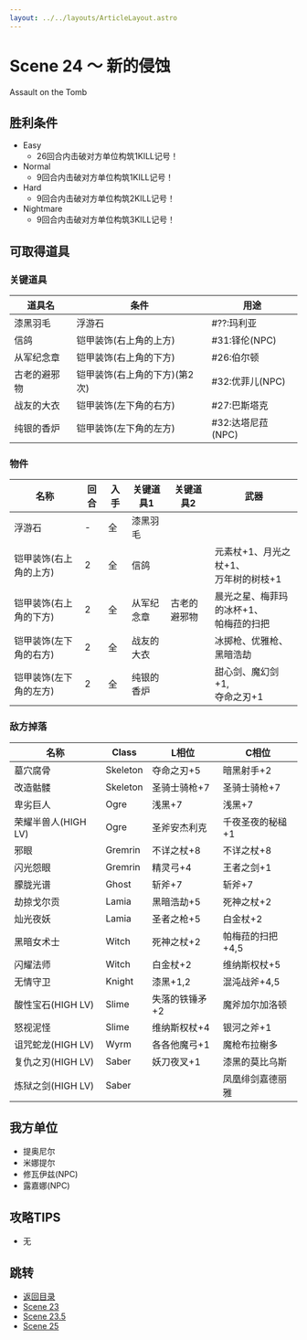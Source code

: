 ```yaml
---
layout: ../../layouts/ArticleLayout.astro
---
```

# Scene 24 ～ 新的侵蚀  

Assault on the Tomb

## 胜利条件 

- Easy
  - 26回合内击破对方单位构筑1KILL记号！
- Normal
  - 9回合内击破对方单位构筑1KILL记号！
- Hard
  - 9回合内击破对方单位构筑2KILL记号！
- Nightmare
  - 9回合内击破对方单位构筑3KILL记号！

## 可取得道具 

### 关键道具

|道具名|条件|用途|
|---|---|---|
|漆黑羽毛|浮游石|#??:玛利亚|
|信鸽|铠甲装饰(右上角的上方)|#31:铎伦(NPC)|
|从军纪念章|铠甲装饰(右上角的下方)|#26:伯尔顿|
|古老的避邪物|铠甲装饰(右上角的下方)(第2次)|#32:优菲儿(NPC)|
|战友的大衣|铠甲装饰(左下角的右方)|#27:巴斯塔克|
|纯银的香炉|铠甲装饰(左下角的左方)|#32:达塔尼菈(NPC)|

### 物件

|名称|回合|入手|关键道具1|关键道具2|武器|
|---|---|---|---|---|---|
|浮游石|-|全|漆黑羽毛|||
|铠甲装饰(右上角的上方)|2|全|信鸽||元素杖+1、月光之杖+1、<br />万年树的树枝+1|
|铠甲装饰(右上角的下方)|2|全|从军纪念章|古老的避邪物|晨光之星、梅菲玛的冰杯+1、<br />帕梅菈的扫把|
|铠甲装饰(左下角的右方)|2|全|战友的大衣||冰掷枪、优雅枪、<br />黑暗浩劫|
|铠甲装饰(左下角的左方)|2|全|纯银的香炉||甜心剑、魔幻剑+1,<br />夺命之刃+1|

### 敌方掉落

|名称|Class|L相位|C相位|
|---|---|---|---|
|墓穴腐骨|Skeleton|夺命之刃+5|暗黑射手+2|
|改造骷髅|Skeleton|圣骑士骑枪+7|圣骑士骑枪+7|
|卑劣巨人|Ogre|浅黑+7|浅黑+7|
|荣耀半兽人(HIGH LV)|Ogre|圣斧安杰利克|千夜圣夜的秘槌+1|
|邪眼|Gremrin|不详之杖+8|不详之杖+8|
|闪光怨眼|Gremrin|精灵弓+4|王者之剑+1|
|朦胧光谱|Ghost|斩斧+7|斩斧+7|
|劫掠戈尔贡|Lamia|黑暗浩劫+5|死神之杖+2|
|灿光夜妖|Lamia|圣者之枪+5|白金杖+2|
|黑暗女术士|Witch|死神之杖+2|帕梅菈的扫把+4,5|
|闪耀法师|Witch|白金杖+2|维纳斯权杖+5|
|无情守卫|Knight|漆黑+1,2|混沌战斧+4,5|
|酸性宝石(HIGH LV)|Slime|失落的铁锤矛+2|魔斧加尔加洛顿|
|怒视泥怪|Slime|维纳斯权杖+4|银河之斧+1|
|诅咒蛇龙(HIGH LV)|Wyrm|各各他魔弓+1|魔枪布拉榭多|
|复仇之刃(HIGH LV)|Saber|妖刀夜叉+1|漆黑的莫比乌斯|
|炼狱之剑(HIGH LV)|Saber||凤凰绯剑嘉德丽雅|

## 我方单位 

- 提奥尼尔
- 米娜提尔
- 修瓦伊兹(NPC)
- 露嘉娜(NPC)

## 攻略TIPS 

- 无

## 跳转

- [返回目录](../maria)
- [Scene 23](./1-23)
- [Scene 23.5](./1-23_5)
- [Scene 25](./1-25)